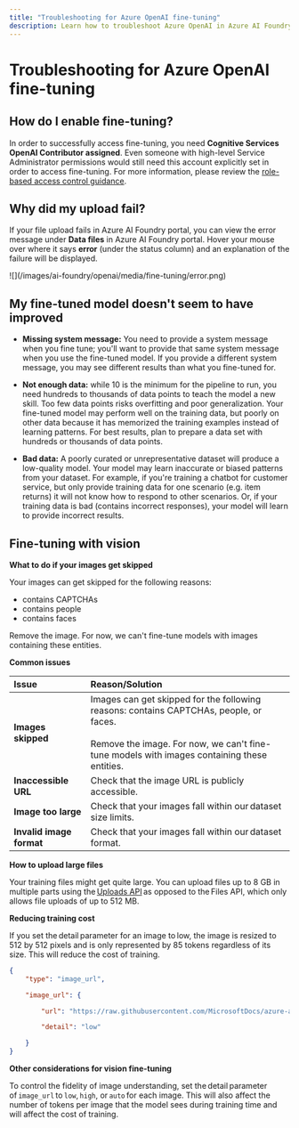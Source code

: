 ```yaml
---
title: "Troubleshooting for Azure OpenAI fine-tuning"
description: Learn how to troubleshoot Azure OpenAI in Azure AI Foundry Models fine-tuning.
---
```


# Troubleshooting for Azure OpenAI fine-tuning

## How do I enable fine-tuning?

In order to successfully access fine-tuning, you need **Cognitive Services OpenAI Contributor assigned**. Even someone with high-level Service Administrator permissions would still need this account explicitly set in order to access fine-tuning. For more information, please review the [role-based access control guidance](/azure/ai-services/openai/how-to/role-based-access-control#cognitive-services-openai-contributor).

## Why did my upload fail?

If your file upload fails in Azure AI Foundry portal, you can view the error message under **Data files** in Azure AI Foundry portal. Hover your mouse over where it says **error** (under the status column) and an explanation of the failure will be displayed.

<Frame>
    ![](/images/ai-foundry/openai/media/fine-tuning/error.png)
</Frame>

## My fine-tuned model doesn't seem to have improved

- **Missing system message:** You need to provide a system message when you fine tune; you'll want to provide that same system message when you use the fine-tuned model. If you provide a different system message, you may see different results than what you fine-tuned for.

- **Not enough data:** while 10 is the minimum for the pipeline to run, you need hundreds to thousands of data points to teach the model a new skill. Too few data points risks overfitting and poor generalization. Your fine-tuned model may perform well on the training data, but poorly on other data because it has memorized the training examples instead of learning patterns. For best results, plan to prepare a data set with hundreds or thousands of data points.

- **Bad data:** A poorly curated or unrepresentative dataset will produce a low-quality model. Your model may learn inaccurate or biased patterns from your dataset. For example, if you're training a chatbot for customer service, but only provide training data for one scenario (e.g. item returns) it will not know how to respond to other scenarios. Or, if your training data is bad (contains incorrect responses), your model will learn to provide incorrect results.

## Fine-tuning with vision

**What to do if your images get skipped**

Your images can get skipped for the following reasons:

- contains CAPTCHAs
- contains people
- contains faces

Remove the image. For now, we can't fine-tune models with images containing these entities.

**Common issues**

|Issue| Reason/Solution|
|:----|:-----|
|**Images skipped**| Images can get skipped for the following reasons: contains CAPTCHAs, people, or faces.<br/><br/> Remove the image. For now, we can't fine-tune models with images containing these entities.|
|**Inaccessible URL**| Check that the image URL is publicly accessible.|
|**Image too large**| Check that your images fall within our dataset size limits.|
|**Invalid image format**| Check that your images fall within our dataset format.|

**How to upload large files**

Your training files might get quite large. You can upload files up to 8 GB in multiple parts using the [Uploads API](/rest/api/azureopenai/upload-file?view=rest-azureopenai-2024-10-21&preserve-view=true) as opposed to the Files API, which only allows file uploads of up to 512 MB.

**Reducing training cost**

If you set the detail parameter for an image to low, the image is resized to 512 by 512 pixels and is only represented by 85 tokens regardless of its size. This will reduce the cost of training.

```json
{ 
    "type": "image_url", 

    "image_url": { 

        "url": "https://raw.githubusercontent.com/MicrosoftDocs/azure-ai-docs/main/articles/ai-services/openai/media/how-to/generated-seattle.png", 

        "detail": "low" 

    } 
} 
```

**Other considerations for vision fine-tuning**

To control the fidelity of image understanding, set the detail parameter of `image_url` to `low`, `high`, or `auto` for each image. This will also affect the number of tokens per image that the model sees during training time and will affect the cost of training.